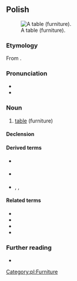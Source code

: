 {{also|stoł|Appendix:Variations of "stol"}}
==Polish==
[[Image:Table.png|thumb|right|A table (furniture).]]
===Etymology===
From {{inh|pl|sla-pro|*stolъ}}.

===Pronunciation===
* {{pl-IPA}}
* {{audio|Pl-stół.ogg|audio|lang=pl}}

===Noun===
{{pl-noun|m-in|dim=stolik}}

# [[table]] (furniture)

====Declension====
{{pl-decl-noun-masc-inani|sto|ł|u|stół}}

====Derived terms====
* {{q|verb}} {{l|pl|stołować}}
* {{q|adjective}} {{l|pl|stołowy}}
* {{q|nouns}} {{l|pl|stołek}}, {{l|pl|stołeczek}}, {{l|pl|stołówka}}

====Related terms====
* {{l|pl|stolarz}}
* {{l|pl|stolec}}
* {{l|pl|stolica}}
* {{l|pl|stolnica}}

===Further reading===
* {{R:PWN}}

[[Category:pl:Furniture]]